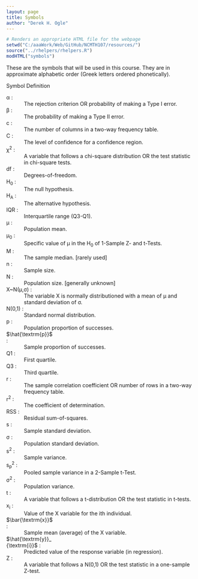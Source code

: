 ```yaml
---
layout: page
title: Symbols
author: "Derek H. Ogle"
---
```


```r
# Renders an appropriate HTML file for the webpage
setwd("C:/aaaWork/Web/GitHub/NCMTH107/resources/")
source("../rhelpers/rhelpers.R")
modHTML("symbols")
```

These are the symbols that will be used in this course. They are in approximate alphabetic order (Greek letters ordered phonetically).

<div class="panel panel-info">
<div class="panel-heading">Symbol <span class="pull-right">Definition</span></div>
<div class="panel-body">
<dl class="dl-horizontal">
<dt>&alpha;</dt><dd>The rejection criterion OR probability of making a Type I error.</dd>
<dt>&beta;</dt><dd>The probability of making a Type II error.</dd>
<dt>c</dt><dd>The number of columns in a two-way frequency table.</dd>
<dt>C</dt><dd>The level of confidence for a confidence region.</dd>
<dt>&chi;<sup>2</sup></dt><dd>A variable that follows a chi-square distribution OR the test statistic in chi-square tests.</dd>
<dt>df</dt><dd>Degrees-of-freedom.</dd>
<dt>H<sub>0</sub></dt><dd>The null hypothesis.</dd>
<dt>H<sub>A</sub></dt><dd>The alternative hypothesis.</dd>
<dt>IQR</dt><dd>Interquartile range (Q3-Q1).</dd>
<dt>&mu;</dt><dd>Population mean.</dd>
<dt>&mu;<sub>0</sub></dt><dd>Specific value of &mu; in the H<sub>0</sub> of 1-Sample Z- and t-Tests.</dd>
<dt>M</dt><dd>The sample median. [<emph>rarely used</emph>]</dd>
<dt>n</dt><dd>Sample size.</dd>
<dt>N</dt><dd>Population size. [<emph>generally unknown</emph>]</dd>
<dt>X~N(&mu;,&sigma;)</dt><dd>The variable X is normally distributioned with a mean of &mu; and standard deviation of &sigma;.</dd>
<dt>N(0,1)</dt><dd>Standard normal distribution.</dd>
<dt>p</dt><dd>Population proportion of successes.</dd>
<dt>$\hat{\textrm{p}}$</dt><dd>Sample proportion of successes.</dd>
<dt>Q1</dt><dd>First quartile.</dd>
<dt>Q3</dt><dd>Third quartile.</dd>
<dt>r</dt><dd>The sample correlation coefficient OR number of rows in a two-way frequency table.</dd>
<dt>r<sup>2</sup></dt><dd>The coefficient of determination.</dd>
<dt>RSS</dt><dd>Residual sum-of-squares.</dd>
<dt>s</dt><dd>Sample standard deviation.</dd>
<dt>&sigma;</dt><dd>Population standard deviation.</dd>
<dt>s<sup>2</sup></dt><dd>Sample variance.</dd>
<dt>s<sub>p</sub><sup>2</sup></dt><dd>Pooled sample variance in a 2-Sample t-Test.</dd>
<dt>&sigma;<sup>2</sup></dt><dd>Population variance.</dd>
<dt>t</dt><dd>A variable that follows a t-distribution OR the test statistic in t-tests.</dd>
<dt>x<sub>i</sub></dt><dd>Value of the X variable for the ith individual.</dd>
<dt>$\bar{\textrm{x}}$</dt><dd>Sample mean (average) of the X variable.</dd>
<dt>$\hat{\textrm{y}}_{\textrm{i}}$</dt><dd>Predicted value of the response variable (in regression).</dd>
<dt>Z</dt><dd>A variable that follows a N(0,1) OR the test statistic in a one-sample Z-test.</dd>
</dl>
</div>
</div>

<style>
.panel .dl-horizontal dt {
    white-space: normal;
    width: 25%;
}
.panel .dl-horizontal dt:after {
    content: ":";
}
.panel .dl-horizontal dd {
    padding-left: 0.5em;
}

</style>

